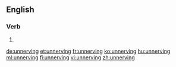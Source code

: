 ==English==

===Verb===
{{head|en}}

# {{present participle of|unnerve|lang=en}}

[[de:unnerving]]
[[et:unnerving]]
[[fr:unnerving]]
[[ko:unnerving]]
[[hu:unnerving]]
[[ml:unnerving]]
[[fi:unnerving]]
[[vi:unnerving]]
[[zh:unnerving]]